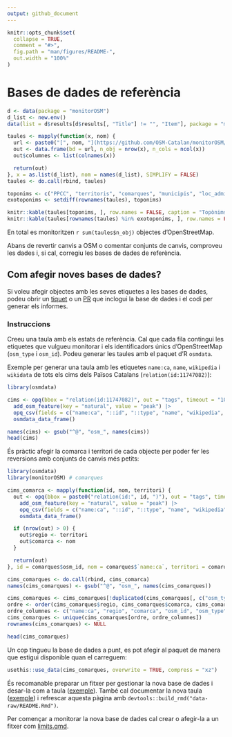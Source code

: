 ```yaml
---
output: github_document
---
```


<!-- README.md is generated from README.Rmd. Please edit that file -->

```r
knitr::opts_chunk$set(
  collapse = TRUE,
  comment = "#>",
  fig.path = "man/figures/README-",
  out.width = "100%"
)
```

# Bases de dades de referència

```r
d <- data(package = "monitorOSM")
d_list <- new.env()
data(list = d$results[d$results[, "Title"] != "", "Item"], package = "monitorOSM", envir = d_list)

taules <- mapply(function(x, nom) {
  url <- paste0("[", nom, "](https://github.com/OSM-Catalan/monitorOSM/blob/main/data-raw/", nom, ".tsv)")
  out <- data.frame(bd = url, n_obj = nrow(x), n_cols = ncol(x))
  out$columnes <- list(colnames(x))

  return(out)
}, x = as.list(d_list), nom = names(d_list), SIMPLIFY = FALSE)
taules <- do.call(rbind, taules)

toponims <- c("PPCC", "territoris", "comarques", "municipis", "loc_admin_centre_municipis")
exotoponims <- setdiff(rownames(taules), toponims)

knitr::kable(taules[toponims, ], row.names = FALSE, caption = "Topònims dels PPCC")
knitr::kable(taules[rownames(taules) %in% exotoponims, ], row.names = FALSE, caption = "Exotopònims")
```

En total es monitoritzen `r sum(taules$n_obj)` objectes d'OpenStreetMap.

Abans de revertir canvis a OSM o comentar conjunts de canvis, comproveu les dades i, si cal, corregiu les bases de dades
de referència.

## Com afegir noves bases de dades?

Si voleu afegir objectes amb les seves etiquetes a les bases de dades, podeu obrir un
[tiquet](https://github.com/OSM-Catalan/monitorOSM/issues) o un [PR](https://github.com/OSM-Catalan/monitorOSM/pulls)
que inclogui la base de dades i el codi per generar els informes.

### Instruccions

Creeu una taula amb els estats de referència. Cal que cada fila contingui les etiquetes que vulgueu monitorar i els
identificadors únics d'OpenStreetMap (`osm_type` i `osm_id`). Podeu generar les taules amb el paquet d'R `osmdata`.

Exemple per generar una taula amb les etiquetes `name:ca`, `name`, `wikipedia` i `wikidata` de tots els cims dels Països
Catalans (`relation(id:11747082)`):

``` r
library(osmdata)

cims <- opq(bbox = "relation(id:11747082)", out = "tags", timeout = "100") |>
  add_osm_feature(key = "natural", value = "peak") |>
  opq_csv(fields = c("name:ca", "::id", "::type", "name", "wikipedia", "wikidata")) |>
  osmdata_data_frame()

names(cims) <- gsub("^@", "osm_", names(cims))
head(cims)
```

És pràctic afegir la comarca i territori de cada objecte per poder fer les reversions amb conjunts de canvis més petits:

``` r
library(osmdata)
library(monitorOSM) # comarques

cims_comarca <- mapply(function(id, nom, territori) {
  out <- opq(bbox = paste0("relation(id:", id, ")"), out = "tags", timeout = "100") |>
    add_osm_feature(key = "natural", value = "peak") |>
    opq_csv(fields = c("name:ca", "::id", "::type", "name", "wikipedia", "wikidata")) |>
    osmdata_data_frame()

  if (nrow(out) > 0) {
    out$regio <- territori
    out$comarca <- nom
  }

  return(out)
}, id = comarques$osm_id, nom = comarques$`name:ca`, territori = comarques$regio, SIMPLIFY = FALSE)

cims_comarques <- do.call(rbind, cims_comarca)
names(cims_comarques) <- gsub("^@", "osm_", names(cims_comarques))

cims_comarques <- cims_comarques[!duplicated(cims_comarques[, c("osm_type", "osm_id")]), ] # elimina objectes duplicats
ordre <- order(cims_comarques$regio, cims_comarques$comarca, cims_comarques$`name:ca`)
ordre_columnes <- c("name:ca", "regio", "comarca", "osm_id", "osm_type", "name", "wikipedia", "wikidata")
cims_comarques <- unique(cims_comarques[ordre, ordre_columnes])
rownames(cims_comarques) <- NULL

head(cims_comarques)
```

Un cop tingueu la base de dades a punt, es pot afegir al paquet de manera que estigui disponible quan el carreguem:

``` r
usethis::use_data(cims_comarques, overwrite = TRUE, compress = "xz")
```

És recomanable preparar un fitxer per gestionar la nova base de dades i desar-la com a taula
([exemple](https://github.com/OSM-Catalan/monitorOSM/blob/main/data-raw/comarques.R)). També cal documentar la nova
taula ([exemple](https://github.com/OSM-Catalan/monitorOSM/blob/main/man/comarques.Rd)) i refrescar aquesta pàgina amb
`devtools::build_rmd("data-raw/README.Rmd")`.

Per començar a monitorar la nova base de dades cal crear o afegir-la a un fitxer com [limits.qmd](https://github.com/OSM-Catalan/monitorOSM/blob/main/web/limits.qmd).

